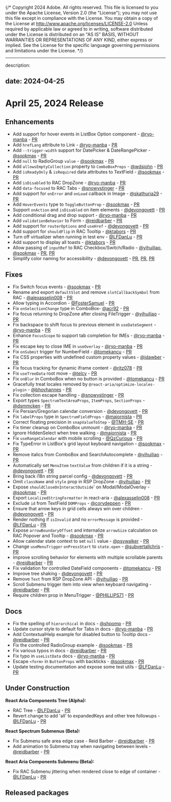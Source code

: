 {/* Copyright 2024 Adobe. All rights reserved.
This file is licensed to you under the Apache License, Version 2.0 (the "License");
you may not use this file except in compliance with the License. You may obtain a copy
of the License at http://www.apache.org/licenses/LICENSE-2.0
Unless required by applicable law or agreed to in writing, software distributed under
the License is distributed on an "AS IS" BASIS, WITHOUT WARRANTIES OR REPRESENTATIONS
OF ANY KIND, either express or implied. See the License for the specific language
governing permissions and limitations under the License. */}


---
description:

date: 2024-04-25
---

# April 25, 2024 Release

## Enhancements
* Add support for hover events in ListBox Option component - [@ryo-manba](https://github.com/ryo-manba) - [PR](https://github.com/adobe/react-spectrum/pull/5777)
* Add `hrefLang` attribute to Link - [@ryo-manba](https://github.com/ryo-manba) - [PR](https://github.com/adobe/react-spectrum/pull/5894)
* Add `--trigger-width` support for DatePicker & DateRangePicker - [@sookmax](https://github.com/sookmax) - [PR](https://github.com/adobe/react-spectrum/pull/5895)
* Add `null` to RadioGroup `value` - [@sookmax](https://github.com/sookmax) - [PR](https://github.com/adobe/react-spectrum/pull/5896)
* Add `allowsEmptyCollection` property to `ComboBoxProps` - [@wdsjohn](https://github.com/wdsjohn) - [PR](https://github.com/adobe/react-spectrum/pull/5842)
* Add `isReadyOnly` & `isRequired` data attributes to TextField - [@sookmax](https://github.com/sookmax) - [PR](https://github.com/adobe/react-spectrum/pull/5964)
* Add `isDisabled` to RAC DropZone - [@ryo-manba](https://github.com/ryo-manba) - [PR](https://github.com/adobe/react-spectrum/pull/5958)
* Add `data-focused` to RAC Tabs - [@snowystinger](https://github.com/snowystinger) - [PR](https://github.com/adobe/react-spectrum/pull/5978)
* Add support for `onError` and `onLoad` callback in Image - [@skathuria29](https://github.com/skathuria29) - [PR](https://github.com/adobe/react-spectrum/pull/5945)
* Add `HoverEvents` type to `ToggleButtonProp` - [@sookmax](https://github.com/sookmax) - [PR](https://github.com/adobe/react-spectrum/pull/6042)
* Support `onAction` and `isDisabled` on item elements - [@devongovett](https://github.com/devongovett) - [PR](https://github.com/adobe/react-spectrum/pull/5874)
* Add conditional drag and drop support - [@ryo-manba](https://github.com/ryo-manba) - [PR](https://github.com/adobe/react-spectrum/pull/5641)
* Add `validationBehavior` to Form - [@reidbarber](https://github.com/reidbarber) - [PR](https://github.com/adobe/react-spectrum/pull/6062)
* Add support for `routerOptions` and `useHref` - [@devongovett](https://github.com/devongovett) - [PR](https://github.com/adobe/react-spectrum/pull/5864)
* Add support for `shouldFlip` in RAC Tooltip - [@ktabors](https://github.com/ktabors) - [PR](https://github.com/adobe/react-spectrum/pull/6147)
* Turn off virtualizer when running in test env - [@LFDanLu](https://github.com/LFDanLu) - [PR](https://github.com/adobe/react-spectrum/pull/5192)
* Add support to display all toasts - [@ktabors](https://github.com/ktabors) - [PR](https://github.com/adobe/react-spectrum/pull/5933)
* Allow passing of `inputRef` to RAC Checkbox/Switch/Radio - [@yihuiliao](https://github.com/yihuiliao), [@sookmax](https://github.com/sookmax) - [PR](https://github.com/adobe/react-spectrum/pull/5967), [PR](https://github.com/adobe/react-spectrum/pull/6067)
* Simplify color naming for accessibility - [@devongovett](https://github.com/devongovett) - [PR](https://github.com/adobe/react-spectrum/pull/6180), [PR](https://github.com/adobe/react-spectrum/pull/6210), [PR](https://github.com/adobe/react-spectrum/pull/6238)

## Fixes
* Fix Switch focus events - [@sookmax](https://github.com/sookmax) - [PR](https://github.com/adobe/react-spectrum/pull/5830)
* Rename and export `defaultSlot` and remove `slotCallbackSymbol` from RAC  - [@alexasselin008](https://github.com/alexasselin008) - [PR](https://github.com/adobe/react-spectrum/pull/5850)
* Allow typing in Accordion - [@FosterSamuel](https://github.com/FosterSamuel) - [PR](https://github.com/adobe/react-spectrum/pull/5888)
* Fix `onSelectionChange` type in ComboBox- [@acr92](https://github.com/acr92) - [PR](https://github.com/adobe/react-spectrum/pull/5852)
* Fix focus returning to DropZone after closing FileTrigger - [@yihuiliao](https://github.com/yihuiliao) - [PR](https://github.com/adobe/react-spectrum/pull/5867)
* Fix backspace to shift focus to previous element in `useDateSegment` - [@ryo-manba](https://github.com/ryo-manba) - [PR](https://github.com/adobe/react-spectrum/pull/5715)
* Enhance `FocusScope` to support tab completion for IMEs - [@ryo-manba](https://github.com/ryo-manba) - [PR](https://github.com/adobe/react-spectrum/pull/5909)
* Fix escape key to close IME in `useOverlay` - [@ryo-manba](https://github.com/ryo-manba) - [PR](https://github.com/adobe/react-spectrum/pull/5923)
* Fix `onSubmit` trigger for NumberField - [@tomekancu](https://github.com/tomekancu) - [PR](https://github.com/adobe/react-spectrum/pull/5951)
* Fix CSS properties with undefined custom property values - [@jdawber](https://github.com/jdawber) - [PR](https://github.com/adobe/react-spectrum/pull/5941)
* Fix focus tracking for dynamic iframe content - [@ritz078](https://github.com/ritz078) - [PR](https://github.com/adobe/react-spectrum/pull/5922)
* Fix `useTreeData` root move - [@telcy](https://github.com/telcy) - [PR](https://github.com/adobe/react-spectrum/pull/5950)
* Fix `onBlur` in ComboBox when no button is provided - [@tomekancu](https://github.com/tomekancu) - [PR](https://github.com/adobe/react-spectrum/pull/6008)
* Gracefully treat locales removed by `@react-aria/optimize-locales-plugin` - [@bhovhannes](https://github.com/bhovhannes) - [PR](https://github.com/adobe/react-spectrum/pull/6066)
* Fix collection escape handling - [@snowystinger](https://github.com/snowystinger) - [PR](https://github.com/adobe/react-spectrum/pull/6075)
* Export types `SpectrumTextAreaProps`, `ItemProps`, `SectionProps` - [@dsmmcken](https://github.com/dsmmcken) - [PR](https://github.com/adobe/react-spectrum/pull/6090)
* Fix Persian/Gregorian calendar conversion - [@devongovett](https://github.com/devongovett) - [PR](https://github.com/adobe/react-spectrum/pull/6118)
* Fix `labelProps` type in `SpectrumFieldProps` - [@majornista](https://github.com/majornista) - [PR](https://github.com/adobe/react-spectrum/pull/6111)
* Correct floating precision in `snapValueToStep` - [@TMH-SE](https://github.com/TMH-SE) - [PR](https://github.com/adobe/react-spectrum/pull/6113)
* Fix timer cleanup on ComboBox unmount - [@ryo-manba](https://github.com/ryo-manba) - [PR](https://github.com/adobe/react-spectrum/pull/6072)
* Ignore HiddenSelect when tree walking - [@majornista](https://github.com/majornista) - [PR](https://github.com/adobe/react-spectrum/pull/6139)
* Fix `useRangeCalendar` with mobile scrolling - [@QzCurious](https://github.com/QzCurious) - [PR](https://github.com/adobe/react-spectrum/pull/5976)
* Fix TypeError in ListBox's grid layout keyboard navigation - [@sookmax](https://github.com/sookmax) - [PR](https://github.com/adobe/react-spectrum/pull/6172)
* Remove italics from ComboBox and SearchAutocomplete - [@yihuiliao](https://github.com/yihuiliao) - [PR](https://github.com/adobe/react-spectrum/pull/6190)
* Automatically set `MenuItem` `textValue` from children if it is a string - [@devongovett](https://github.com/devongovett) - [PR](https://github.com/adobe/react-spectrum/pull/5868)
* Bring back i18n string parcel config - [@devongovett](https://github.com/devongovett) - [PR](https://github.com/adobe/react-spectrum/pull/5889)
* Omit `className` and `style` prop in RSP DropZone - [@yihuiliao](https://github.com/yihuiliao) - [PR](https://github.com/adobe/react-spectrum/pull/5961)
* Expose `shouldCloseOnInteractOutside`' on Modal/ModalOverlay - [@sookmax](https://github.com/sookmax) - [PR](https://github.com/adobe/react-spectrum/pull/5986)
* Export `LocalizedStringFormatter` in react-aria - [@alexasselin008](https://github.com/alexasselin008) - [PR](https://github.com/adobe/react-spectrum/pull/6014)
* Exclude `id` from TextField `DOMProps` - [@corydeppen](https://github.com/corydeppen) - [PR](https://github.com/adobe/react-spectrum/pull/6140)
* Ensure that arrow keys in grid cells always win over children - [@devongovett](https://github.com/devongovett) - [PR](https://github.com/adobe/react-spectrum/pull/6116)
* Render nothing if `isInvalid` and no `errorMessage` is provided - [@LFDanLu](https://github.com/LFDanLu) - [PR](https://github.com/adobe/react-spectrum/pull/6099)
* Expose `arrowBoundaryOffset` and internalize `arrowSize` calculation on RAC Popover and Tooltip - [@sookmax](https://github.com/sookmax) - [PR](https://github.com/adobe/react-spectrum/pull/5936)
* Allow calendar state context to set `null` value - [@psywalker](https://github.com/psywalker) - [PR](https://github.com/adobe/react-spectrum/pull/6030)
* Change `useMenuTrigger` `onPressStart` to `state.open` - [@subvertallchris](https://github.com/subvertallchris) - [PR](https://github.com/adobe/react-spectrum/pull/6024)
* Improve scrolling behavior for elements with multiple scrollable parents - [@reidbarber](https://github.com/reidbarber) - [PR](https://github.com/adobe/react-spectrum/pull/6187)
* Fix validation for controlled DateField components - [@tomekancu](https://github.com/tomekancu) - [PR](https://github.com/adobe/react-spectrum/pull/5991)
* Improve tree shaking - [@devongovett](https://github.com/devongovett) - [PR](https://github.com/adobe/react-spectrum/pull/6064)
* Remove `Text` from RSP DropZone API - [@yihuiliao](https://github.com/yihuiliao) - [PR](https://github.com/adobe/react-spectrum/pull/6152)
* Scroll Submenu trigger item into view when keyboard navigating - [@reidbarber](https://github.com/reidbarber) - [PR](https://github.com/adobe/react-spectrum/pull/6245)
* Require children prop in MenuTrigger - [@PHILLIPS71](https://github.com/PHILLIPS71) - [PR](https://github.com/adobe/react-spectrum/pull/6244)

## Docs
* Fix the spelling of `hierarchical` in docs - [@shpomp](https://github.com/shpomp) - [PR](https://github.com/adobe/react-spectrum/pull/5990)
* Update cursor style to default for Tabs in docs - [@ryo-manba](https://github.com/ryo-manba) - [PR](https://github.com/adobe/react-spectrum/pull/5982)
* Add ContextualHelp example for disabled button to Tooltip docs - [@reidbarber](https://github.com/reidbarber) - [PR](https://github.com/adobe/react-spectrum/pull/6018)
* Fix the controlled RadioGroup example - [@sookmax](https://github.com/sookmax) - [PR](https://github.com/adobe/react-spectrum/pull/6057)
* Fix various typos in docs - [@reidbarber](https://github.com/reidbarber) - [PR](https://github.com/adobe/react-spectrum/pull/5869)
* Fix typo in `useListData` docs - [@ryo-manba](https://github.com/ryo-manba) - [PR](https://github.com/adobe/react-spectrum/pull/6106)
* Escape `<form>` in `ButtonProps` with backticks - [@sookmax](https://github.com/sookmax) - [PR](https://github.com/adobe/react-spectrum/pull/6041)
* Update testing documentation and expose some test utils - [@LFDanLu](https://github.com/LFDanLu) - [PR](https://github.com/adobe/react-spectrum/pull/5891)

## Under Construction
**React Aria Components Tree (Alpha):**
* RAC Tree  - [@LFDanLu](https://github.com/LFDanLu) - [PR](https://github.com/adobe/react-spectrum/pull/5756)
* Revert change to add 'all' to expandedKeys and other tree followups - [@LFDanLu](https://github.com/LFDanLu) - [PR](https://github.com/adobe/react-spectrum/pull/6002)

**React Spectrum Submenus (Beta):**
* Fix Submenu safe area edge case - Reid Barber - [@reidbarber](https://github.com/reidbarber) - [PR](https://github.com/adobe/react-spectrum/pull/5866)
* Add animation to Submenu tray when navigating between levels - [@reidbarber](https://github.com/reidbarber) - [PR](https://github.com/adobe/react-spectrum/pull/5984)

**React Aria Components Submenu (Beta):**
* Fix RAC Submenu jittering when rendered close to edge of container - [@LFDanLu](https://github.com/LFDanLu) - [PR](https://github.com/adobe/react-spectrum/pull/6194)


## Released packages
